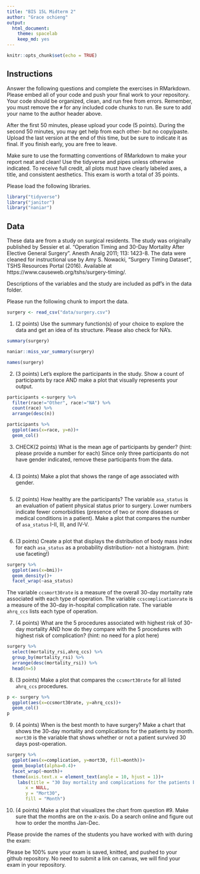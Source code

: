 ```yaml
---
title: "BIS 15L Midterm 2"
author: "Grace ochieng"
output:
  html_document: 
    theme: spacelab
    keep_md: yes
---
```


```r
knitr::opts_chunk$set(echo = TRUE)
```

## Instructions
Answer the following questions and complete the exercises in RMarkdown. Please embed all of your code and push your final work to your repository. Your code should be organized, clean, and run free from errors. Remember, you must remove the `#` for any included code chunks to run. Be sure to add your name to the author header above.  

After the first 50 minutes, please upload your code (5 points). During the second 50 minutes, you may get help from each other- but no copy/paste. Upload the last version at the end of this time, but be sure to indicate it as final. If you finish early, you are free to leave.

Make sure to use the formatting conventions of RMarkdown to make your report neat and clean! Use the tidyverse and pipes unless otherwise indicated. To receive full credit, all plots must have clearly labeled axes, a title, and consistent aesthetics. This exam is worth a total of 35 points. 

Please load the following libraries.
```r
library("tidyverse")
library("janitor")
library("naniar")
```

## Data
These data are from a study on surgical residents. The study was originally published by Sessier et al. “Operation Timing and 30-Day Mortality After Elective General Surgery”. Anesth Analg 2011; 113: 1423-8. The data were cleaned for instructional use by Amy S. Nowacki, “Surgery Timing Dataset”, TSHS Resources Portal (2016). Available at https://www.causeweb.org/tshs/surgery-timing/.

Descriptions of the variables and the study are included as pdf's in the data folder.  

Please run the following chunk to import the data.
```r
surgery <- read_csv("data/surgery.csv")
```

1. (2 points) Use the summary function(s) of your choice to explore the data and get an idea of its structure. Please also check for NA's.
```r
summary(surgery)
```
```r
naniar::miss_var_summary(surgery)
```
```r
names(surgery)
```

2. (3 points) Let's explore the participants in the study. Show a count of participants by race AND make a plot that visually represents your output.
```r
participants <-surgery %>%
  filter(race!="Other", race!="NA") %>% 
  count(race) %>%
  arrange(desc(n)) 
```

```r
participants %>% 
  ggplot(aes(x=race, y=n))+
  geom_col()
```


3. CHECK(2 points) What is the mean age of participants by gender? (hint: please provide a number for each) Since only three participants do not have gender indicated, remove these participants from the data.
```r

```

4. (3 points) Make a plot that shows the range of age associated with gender.
```r

```


5. (2 points) How healthy are the participants? The variable `asa_status` is an evaluation of patient physical status prior to surgery. Lower numbers indicate fewer comorbidities (presence of two or more diseases or medical conditions in a patient). Make a plot that compares the number of `asa_status` I-II, III, and IV-V.
```r

```

6. (3 points) Create a plot that displays the distribution of body mass index for each `asa_status` as a probability distribution- not a histogram. (hint: use faceting!)
```r
surgery %>% 
  ggplot(aes(x=bmi))+
  geom_density()+
  facet_wrap(~asa_status)
```

The variable `ccsmort30rate` is a measure of the overall 30-day mortality rate associated with each type of operation. The variable `ccscomplicationrate` is a measure of the 30-day in-hospital complication rate. The variable `ahrq_ccs` lists each type of operation.  

7. (4 points) What are the 5 procedures associated with highest risk of 30-day mortality AND how do they compare with the 5 procedures with highest risk of complication? (hint: no need for a plot here)
```r
surgery %>% 
  select(mortality_rsi,ahrq_ccs) %>% 
  group_by(mortality_rsi) %>% 
  arrange(desc(mortality_rsi)) %>% 
  head(n=5)

```

8. (3 points) Make a plot that compares the `ccsmort30rate` for all listed `ahrq_ccs` procedures.
```r
p <- surgery %>% 
  ggplot(aes(x=ccsmort30rate, y=ahrq_ccs))+
  geom_col()
p
```


9. (4 points) When is the best month to have surgery? Make a chart that shows the 30-day mortality and complications for the patients by month. `mort30` is the variable that shows whether or not a patient survived 30 days post-operation.
```r
surgery %>% 
  ggplot(aes(x=complication, y=mort30, fill=month))+
  geom_boxplot(alpha=0.4)+
  facet_wrap(~month)+
  theme(axis.text.x = element_text(angle = 10, hjust = 1))+
    labs(title = "30 Day mortality and complications for the patients by month",
       x = NULL,
       y = "Mort30",
       fill = "Month")
```

10. (4 points) Make a plot that visualizes the chart from question #9. Make sure that the months are on the x-axis. Do a search online and figure out how to order the months Jan-Dec.

Please provide the names of the students you have worked with with during the exam:

Please be 100% sure your exam is saved, knitted, and pushed to your github repository. No need to submit a link on canvas, we will find your exam in your repository.